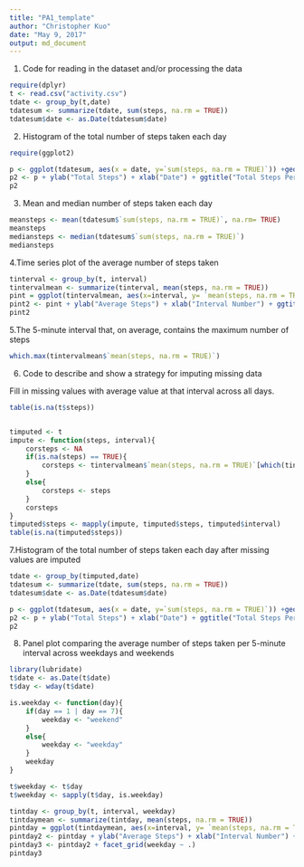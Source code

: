 ---
title: "PA1_template"
author: "Christopher Kuo"
date: "May 9, 2017"
output: md_document
---

1. Code for reading in the dataset and/or processing the data

```{r, message = FALSE, warning = FALSE}
require(dplyr)
t <- read.csv("activity.csv")
tdate <- group_by(t,date)
tdatesum <- summarize(tdate, sum(steps, na.rm = TRUE))
tdatesum$date <- as.Date(tdatesum$date)
```

2. Histogram of the total number of steps taken each day

```{r plot1, warning = FALSE, message = FALSE}
require(ggplot2)

p <- ggplot(tdatesum, aes(x = date, y=`sum(steps, na.rm = TRUE)`)) +geom_bar(stat = "identity") + scale_x_date()
p2 <- p + ylab("Total Steps") + xlab("Date") + ggtitle("Total Steps Per Day")
p2
```

3. Mean and median number of steps taken each day
```{r}
meansteps <- mean(tdatesum$`sum(steps, na.rm = TRUE)`, na.rm= TRUE)
meansteps
mediansteps <- median(tdatesum$`sum(steps, na.rm = TRUE)`)
mediansteps
```

4.Time series plot of the average number of steps taken
```{r plot2}
tinterval <- group_by(t, interval)
tintervalmean <- summarize(tinterval, mean(steps, na.rm = TRUE))
pint = ggplot(tintervalmean, aes(x=interval, y= `mean(steps, na.rm = TRUE)`)) + geom_line()
pint2 <- pint + ylab("Average Steps") + xlab("Interval Number") + ggtitle("Average Steps Taken Per Time Interval")
pint2
```

5.The 5-minute interval that, on average, contains the maximum number of steps
```{r}
which.max(tintervalmean$`mean(steps, na.rm = TRUE)`)
```

6. Code to describe and show a strategy for imputing missing data

Fill in missing values with average value at that interval across all days.
```{r}
table(is.na(t$steps))


timputed <- t
impute <- function(steps, interval){
    corsteps <- NA
    if(is.na(steps) == TRUE){
        corsteps <- tintervalmean$`mean(steps, na.rm = TRUE)`[which(tintervalmean$interval == interval)]
    }
    else{
        corsteps <- steps
    }
    corsteps
}
timputed$steps <- mapply(impute, timputed$steps, timputed$interval)
table(is.na(timputed$steps))
```

7.Histogram of the total number of steps taken each day after missing values are imputed
```{r plot3}
tdate <- group_by(timputed,date)
tdatesum <- summarize(tdate, sum(steps, na.rm = TRUE))
tdatesum$date <- as.Date(tdatesum$date)

p <- ggplot(tdatesum, aes(x = date, y=`sum(steps, na.rm = TRUE)`)) +geom_bar(stat = "identity") + scale_x_date()
p2 <- p + ylab("Total Steps") + xlab("Date") + ggtitle("Total Steps Per Day With Imputation")
p2
```

8. Panel plot comparing the average number of steps taken per 5-minute interval across weekdays and weekends
```{r plot4, message = FALSE, warning = FALSE}
library(lubridate)
t$date <- as.Date(t$date)
t$day <- wday(t$date)

is.weekday <- function(day){
    if(day == 1 | day == 7){
        weekday <- "weekend"
    }
    else{
        weekday <- "weekday"
    }
    weekday
}

t$weekday <- t$day
t$weekday <- sapply(t$day, is.weekday)

tintday <- group_by(t, interval, weekday)
tintdaymean <- summarize(tintday, mean(steps, na.rm = TRUE))
pintday = ggplot(tintdaymean, aes(x=interval, y= `mean(steps, na.rm = TRUE)`)) + geom_line()
pintday2 <- pintday + ylab("Average Steps") + xlab("Interval Number") + ggtitle("Average Steps Taken Per Time Interval Divided by Weekday")
pintday3 <- pintday2 + facet_grid(weekday ~ .)
pintday3
```